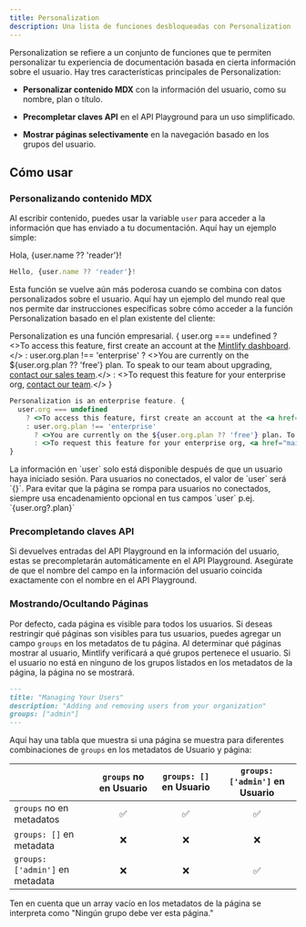 ```yaml
---
title: Personalization
description: Una lista de funciones desbloqueadas con Personalization
---
```


Personalization se refiere a un conjunto de funciones que te permiten personalizar tu experiencia de documentación basada en cierta información sobre el usuario. Hay tres características principales de Personalization:

* **Personalizar contenido MDX** con la información del usuario, como su nombre, plan o título.

* **Precompletar claves API** en el API Playground para un uso simplificado.

* **Mostrar páginas selectivamente** en la navegación basado en los grupos del usuario.

## Cómo usar

### Personalizando contenido MDX

Al escribir contenido, puedes usar la variable `user` para acceder a la información que has enviado a tu documentación. Aquí hay un ejemplo simple:

Hola, {user.name ?? 'reader'}!

```jsx
Hello, {user.name ?? 'reader'}!
```

Esta función se vuelve aún más poderosa cuando se combina con datos personalizados sobre el usuario. Aquí hay un ejemplo del mundo real que nos permite dar instrucciones específicas sobre cómo acceder a la función Personalization basado en el plan existente del cliente:

Personalization es una función empresarial. {
  user.org === undefined
  ? <>To access this feature, first create an account at the <a href="https://dashboard.mintlify.com/login">Mintlify dashboard</a>.</>
  : user.org.plan !== 'enterprise'
  ? <>You are currently on the ${user.org.plan ?? 'free'} plan. To speak to our team about upgrading, <a href="mailto:sales@mintlify.com">contact our sales team</a>.</>
  : <>To request this feature for your enterprise org, <a href="mailto:sales@mintlify.com">contact our team</a>.</>
}

```jsx
Personalization is an enterprise feature. {
  user.org === undefined
    ? <>To access this feature, first create an account at the <a href="https://dashboard.mintlify.com/login">Mintlify dashboard</a>.</>
    : user.org.plan !== 'enterprise'
      ? <>You are currently on the ${user.org.plan ?? 'free'} plan. To speak to our team about upgrading, <a href="mailto:sales@mintlify.com">contact our sales team</a>.</>
      : <>To request this feature for your enterprise org, <a href="mailto:sales@mintlify.com">contact our team</a>.</>
}
```

<Note>
  La información en `user` solo está disponible después de que un usuario haya iniciado sesión. Para usuarios no conectados, el valor de `user` será `{}`. Para evitar que la página se rompa para usuarios no conectados, siempre usa encadenamiento opcional en tus campos `user`
  p.ej. `{user.org?.plan}`
</Note>

### Precompletando claves API

Si devuelves entradas del API Playground en la información del usuario, estas se precompletarán automáticamente en el API Playground. Asegúrate de que el nombre del campo en la información del usuario coincida exactamente con el nombre en el API Playground.

### Mostrando/Ocultando Páginas

Por defecto, cada página es visible para todos los usuarios. Si deseas restringir qué páginas son visibles para tus usuarios, puedes agregar un campo `groups` en los metadatos de tu página. Al determinar qué páginas mostrar al usuario, Mintlify verificará a qué grupos pertenece el usuario. Si el usuario no está en ninguno de los grupos listados en los metadatos de la página, la página no se mostrará.

```md
---
title: "Managing Your Users"
description: "Adding and removing users from your organization"
groups: ["admin"]
---
```

Aquí hay una tabla que muestra si una página se muestra para diferentes combinaciones de `groups` en los metadatos de Usuario y página:

|                                 | `groups` no en Usuario | `groups: []` en Usuario | `groups: ['admin']` en Usuario |
| :------------------------------ | :--------------------: | :---------------------: | :----------------------------: |
| `groups` no en metadatos        |            ✅           |            ✅            |                ✅               |
| `groups: []` en metadata        |            ❌           |            ❌            |                ❌               |
| `groups: ['admin']` en metadata |            ❌           |            ❌            |                ✅               |

<Note>
  Ten en cuenta que un array vacío en los metadatos de la página se interpreta como "Ningún grupo debe ver esta página."
</Note>
